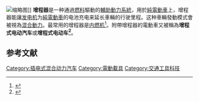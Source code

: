 [[File:Acp_tzero_DSC00467.jpg|缩略图]]]]
'''增程器'''是一种通過[[燃料|燃料]]驅動的[[輔助動力系統|輔助動力系統]]，用於[[純電動車|純電動車]]上，增程器能讓[[发电机|发电机]]为[[純電動車|純電動車]]的电池充电来延长車輛的行驶里程。这种車輛發動模式會被視為[[混合動力車輛驅動裝置|混合動力]]。最常用的增程器是[[内燃机|内燃机]]<ref>{{Cite web|title=Hybrid vehicle range extenders: goodbye pistons|url=http://www.idtechex.com/research/articles/hybrid-vehicle-range-extenders-goodbye-pistons-00007552.asp?donotredirect=true|accessdate=2015-05-18|author=Harrop|date=2015-03-13|first=Peter|work=IDTechEx|archive-date=2017-09-14|archive-url=https://web.archive.org/web/20170914151606/http://www.idtechex.com/research/articles/hybrid-vehicle-range-extenders-goodbye-pistons-00007552.asp?donotredirect=true}}</ref>。附帶增程器的電動車又被稱為'''增程式电动汽车'''或'''增程式电动车<ref name="BEVx">{{Cite web|title=2014 BMW i3 Electric Car: Why California Set Range Requirements, Engine Limits|url=http://www.greencarreports.com/news/1087888_2014-bmw-i3-electric-car-why-california-set-range-requirements-engine-limits|accessdate=2014-01-19|author=John Voelcker|date=2013-10-23|publisher=Green Car Reports|archive-date=2021-01-26|archive-url=https://web.archive.org/web/20210126213424/https://www.greencarreports.com/news/1087888_2014-bmw-i3-electric-car-why-california-set-range-requirements-engine-limits}}</ref>'''。

==参考文献==
{{reflist}}

[[Category:插电式混合动力汽车|Category:插电式混合动力汽车]]
[[Category:電動載具|Category:電動載具]]
[[Category:交通工具科技|Category:交通工具科技]]